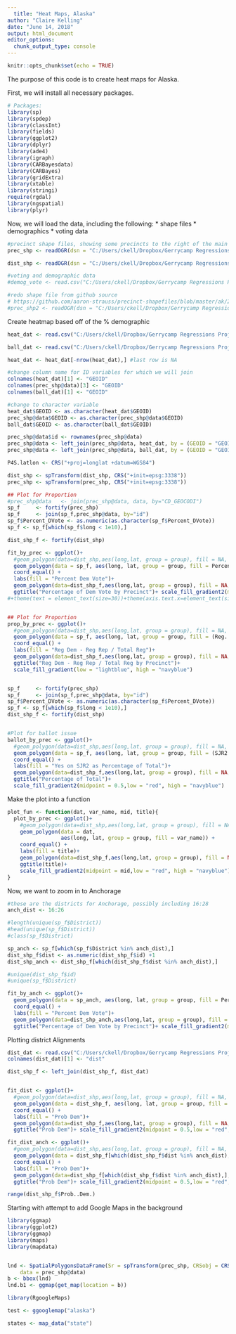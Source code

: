 ```yaml
---
  title: "Heat Maps, Alaska"
author: "Claire Kelling"
date: "June 14, 2018"
output: html_document
editor_options: 
  chunk_output_type: console
---
```

  
```r
knitr::opts_chunk$set(echo = TRUE)
```

The purpose of this code is to create heat maps for Alaska.

First, we will install all necessary packages.
```r
# Packages:
library(sp)
library(spdep)
library(classInt)
library(fields)
library(ggplot2)
library(dplyr)
library(ade4) 
library(igraph) 
library(CARBayesdata)
library(CARBayes)
library(gridExtra)
library(xtable)
library(stringi)
require(rgdal)
library(ngspatial)
library(plyr)

```

Now, we will load the data, including the following:
  * shape files
* demographics
* voting data
```r
#precinct shape files, showing some precincts to the right of the main figure
prec_shp <- readOGR(dsn = "C:/Users/ckell/Dropbox/Gerrycamp Regressions Project/Alaska Project/data/2013-SW-Precinct-Proc-Plan", layer = "2013-SW-Proc-Shape-files")

dist_shp <- readOGR(dsn = "C:/Users/ckell/Dropbox/Gerrycamp Regressions Project/Alaska Project/data/2013-HD-ProclamationPlan", layer = "2013ProclamationPlan")

#voting and demographic data
#demog_vote <- read.csv("C:/Users/ckell/Dropbox/Gerrycamp Regressions Project/Alaska Project/AKDataByPrecinct.csv")

#redo shape file from github source
# https://github.com/aaron-strauss/precinct-shapefiles/blob/master/ak/2012_ak_precincts.zip
#prec_shp2 <- readOGR(dsn = "C:/Users/ckell/Dropbox/Gerrycamp Regressions Project/Alaska Project/data/2012_ak_precincts", layer = "SW Amended Precinct shape files", p4s = "+init=epsg:3338")
```


Create heatmap based off of the % demographic
```r
heat_dat <- read.csv("C:/Users/ckell/Dropbox/Gerrycamp Regressions Project/Alaska Project/AKDataByPrecinct(1).csv")

ball_dat <- read.csv("C:/Users/ckell/Dropbox/Gerrycamp Regressions Project/Alaska Project/data/ballot_data.csv")

heat_dat <- heat_dat[-nrow(heat_dat),] #last row is NA

#change column name for ID variables for which we will join
colnames(heat_dat)[1] <- "GEOID"
colnames(prec_shp@data)[3] <- "GEOID"
colnames(ball_dat)[1] <- "GEOID"

#change to character variable
heat_dat$GEOID <- as.character(heat_dat$GEOID)
prec_shp@data$GEOID <- as.character(prec_shp@data$GEOID)
ball_dat$GEOID <- as.character(ball_dat$GEOID)

prec_shp@data$id <- rownames(prec_shp@data)
prec_shp@data <- left_join(prec_shp@data, heat_dat, by = (GEOID = "GEOID"))
prec_shp@data <- left_join(prec_shp@data, ball_dat, by = (GEOID = "GEOID"))

P4S.latlon <- CRS("+proj=longlat +datum=WGS84")

dist_shp <- spTransform(dist_shp, CRS("+init=epsg:3338"))
prec_shp <- spTransform(prec_shp, CRS("+init=epsg:3338"))

## Plot for Proportion
#prec_shp@data   <- join(prec_shp@data, data, by="CD_GEOCODI")
sp_f     <- fortify(prec_shp)
sp_f     <- join(sp_f,prec_shp@data, by="id")
sp_f$Percent_DVote <- as.numeric(as.character(sp_f$Percent_DVote))
sp_f <- sp_f[which(sp_f$long < 1e10),]

dist_shp_f <- fortify(dist_shp)

fit_by_prec <- ggplot()+ 
  #geom_polygon(data=dist_shp,aes(long,lat, group = group), fill = NA, col = "red") + 
  geom_polygon(data = sp_f, aes(long, lat, group = group, fill = Percent_DVote)) + 
  coord_equal() +
  labs(fill = "Percent Dem Vote")+ 
  geom_polygon(data=dist_shp_f,aes(long,lat, group = group), fill = NA, col = "red") +
  ggtitle("Percentage of Dem Vote by Precinct")+ scale_fill_gradient2(midpoint = 0.5,low = "red", high = "navyblue")
#+theme(text = element_text(size=30))+theme(axis.text.x=element_text(size=20))


## Plot for Proportion
prop_by_prec <- ggplot()+ 
  #geom_polygon(data=dist_shp,aes(long,lat, group = group), fill = NA, col = "red") + 
  geom_polygon(data = sp_f, aes(long, lat, group = group, fill = (Reg..D.Voters-Reg..R.Voters)/Reg..Voters)) + 
  coord_equal() +
  labs(fill = "Reg Dem - Reg Rep / Total Reg")+ 
  geom_polygon(data=dist_shp_f,aes(long,lat, group = group), fill = NA, col = "red") +
  ggtitle("Reg Dem - Reg Rep / Total Reg by Precinct")+
  scale_fill_gradient(low = "lightblue", high = "navyblue")


sp_f     <- fortify(prec_shp)
sp_f     <- join(sp_f,prec_shp@data, by="id")
sp_f$Percent_DVote <- as.numeric(as.character(sp_f$Percent_DVote))
sp_f <- sp_f[which(sp_f$long < 1e10),]
dist_shp_f <- fortify(dist_shp)


#Plot for ballot issue
ballot_by_prec <- ggplot()+ 
  #geom_polygon(data=dist_shp,aes(long,lat, group = group), fill = NA, col = "red") + 
  geom_polygon(data = sp_f, aes(long, lat, group = group, fill = (SJR2.Yes)/(SJR2.Yes + SJR2.No))) + 
  coord_equal() +
  labs(fill = "Yes on SJR2 as Percentage of Total")+ 
  geom_polygon(data=dist_shp_f,aes(long,lat, group = group), fill = NA, col = "red") +
  ggtitle("Percentage of Total")+ 
  scale_fill_gradient2(midpoint = 0.5,low = "red", high = "navyblue")

```

Make the plot into a function
```r

plot_fun <- function(dat, var_name, mid, title){
  plot_by_prec <- ggplot()+ 
    #geom_polygon(data=dist_shp,aes(long,lat, group = group), fill = NA, col = "red") + 
    geom_polygon(data = dat, 
                 aes(long, lat, group = group, fill = var_name)) + 
    coord_equal() +
    labs(fill = title)+ 
    geom_polygon(data=dist_shp_f,aes(long,lat, group = group), fill = NA, col = "red") +
    ggtitle(title)+ 
    scale_fill_gradient2(midpoint = mid,low = "red", high = "navyblue")
}

```


Now, we want to zoom in to Anchorage
```r
#these are the districts for Anchorage, possibly including 16:28
anch_dist <- 16:26

#length(unique(sp_f$District))
#head(unique(sp_f$District))
#class(sp_f$District)

sp_anch <- sp_f[which(sp_f$District %in% anch_dist),]
dist_shp_f$dist <- as.numeric(dist_shp_f$id) +1
dist_shp_anch <- dist_shp_f[which(dist_shp_f$dist %in% anch_dist),]

#unique(dist_shp_f$id)
#unique(sp_f$District)

fit_by_anch <- ggplot()+ 
  geom_polygon(data = sp_anch, aes(long, lat, group = group, fill = Percent_DVote)) + 
  coord_equal() +
  labs(fill = "Percent Dem Vote")+ 
  geom_polygon(data=dist_shp_anch,aes(long,lat, group = group), fill = NA, col = "red") +
  ggtitle("Percentage of Dem Vote by Precinct")+ scale_fill_gradient2(midpoint = 0.5,low = "red", high = "navyblue")
```

Plotting district Alignments
```r
dist_dat <- read.csv("C:/Users/ckell/Dropbox/Gerrycamp Regressions Project/Alaska Project/data/district_alignments.csv")
colnames(dist_dat)[1] <- "dist"

dist_shp_f <- left_join(dist_shp_f, dist_dat)


fit_dist <- ggplot()+ 
  #geom_polygon(data=dist_shp,aes(long,lat, group = group), fill = NA, col = "red") + 
  geom_polygon(data = dist_shp_f, aes(long, lat, group = group, fill = Prob..Dem.)) + 
  coord_equal() +
  labs(fill = "Prob Dem")+ 
  geom_polygon(data=dist_shp_f,aes(long,lat, group = group), fill = NA, col = "white") +
  ggtitle("Prob Dem")+ scale_fill_gradient2(midpoint = 0.5,low = "red", high = "navyblue")

fit_dist_anch <- ggplot()+ 
  #geom_polygon(data=dist_shp,aes(long,lat, group = group), fill = NA, col = "red") + 
  geom_polygon(data = dist_shp_f[which(dist_shp_f$dist %in% anch_dist),], aes(long, lat, group = group, fill = Prob..Dem.)) + 
  coord_equal() +
  labs(fill = "Prob Dem")+ 
  geom_polygon(data=dist_shp_f[which(dist_shp_f$dist %in% anch_dist),],aes(long,lat, group = group), fill = NA, col = "white") +
  ggtitle("Prob Dem")+ scale_fill_gradient2(midpoint = 0.5,low = "red", high = "navyblue")

range(dist_shp_f$Prob..Dem.)
```

Starting with attempt to add Google Maps in the background
```r
library(ggmap) 
library(ggplot2)
library(ggmap)
library(maps)
library(mapdata)


lnd <- SpatialPolygonsDataFrame(Sr = spTransform(prec_shp, CRSobj = CRS("+init=epsg:4326")), 
    data = prec_shp@data)
b <- bbox(lnd)
lnd.b1 <- ggmap(get_map(location = b))

library(RgoogleMaps)

test <- ggooglemap("alaska")

states <- map_data("state")

```

